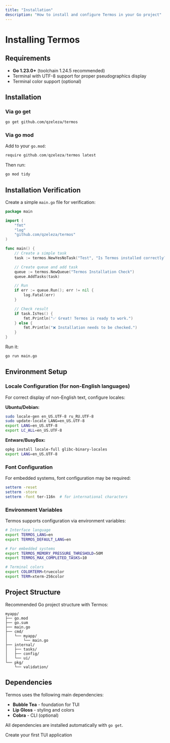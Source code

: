 ```yaml
---
title: "Installation"
description: "How to install and configure Termos in your Go project"
---
```


# Installing Termos

## Requirements

- **Go 1.23.0+** (toolchain 1.24.5 recommended)
- Terminal with UTF-8 support for proper pseudographics display
- Terminal color support (optional)

## Installation

### Via go get

```bash
go get github.com/qzeleza/termos
```

### Via go mod

Add to your `go.mod`:

```go
require github.com/qzeleza/termos latest
```

Then run:

```bash
go mod tidy
```

## Installation Verification

Create a simple `main.go` file for verification:

```go
package main

import (
    "fmt"
    "log"
    "github.com/qzeleza/termos"
)

func main() {
    // Create a simple task
    task := termos.NewYesNoTask("Test", "Is Termos installed correctly?")

    // Create queue and add task
    queue := termos.NewQueue("Termos Installation Check")
    queue.AddTasks(task)

    // Run
    if err := queue.Run(); err != nil {
        log.Fatal(err)
    }

    // Check result
    if task.IsYes() {
        fmt.Println("✅ Great! Termos is ready to work.")
    } else {
        fmt.Println("❌ Installation needs to be checked.")
    }
}
```

Run it:

```bash
go run main.go
```

## Environment Setup

### Locale Configuration (for non-English languages)

For correct display of non-English text, configure locales:

**Ubuntu/Debian:**
```bash
sudo locale-gen en_US.UTF-8 ru_RU.UTF-8
sudo update-locale LANG=en_US.UTF-8
export LANG=en_US.UTF-8
export LC_ALL=en_US.UTF-8
```

**Entware/BusyBox:**
```bash
opkg install locale-full glibc-binary-locales
export LANG=en_US.UTF-8
```

### Font Configuration

For embedded systems, font configuration may be required:

```bash
setterm -reset
setterm -store
setterm -font ter-116n  # for international characters
```

### Environment Variables

Termos supports configuration via environment variables:

```bash
# Interface language
export TERMOS_LANG=en
export TERMOS_DEFAULT_LANG=en

# For embedded systems
export TERMOS_MEMORY_PRESSURE_THRESHOLD=50M
export TERMOS_MAX_COMPLETED_TASKS=10

# Terminal colors
export COLORTERM=truecolor
export TERM=xterm-256color
```

## Project Structure

Recommended Go project structure with Termos:

```
myapp/
├── go.mod
├── go.sum
├── main.go
├── cmd/
│   └── myapp/
│       └── main.go
├── internal/
│   ├── tasks/
│   ├── config/
│   └── ui/
└── pkg/
    └── validation/
```

## Dependencies

Termos uses the following main dependencies:

- **Bubble Tea** - foundation for TUI
- **Lip Gloss** - styling and colors
- **Cobra** - CLI (optional)

All dependencies are installed automatically with `go get`.

<Card title="Next Step" icon="arrow-right" href="/en/quick-start">
  Create your first TUI application
</Card>